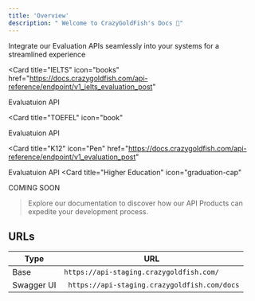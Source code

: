 ```yaml
---
title: 'Overview' 
description: " Welcome to CrazyGoldFish's Docs 👋"
---
```

Integrate our Evaluation APIs seamlessly into your systems for a streamlined experience


<CardGroup cols={2}>


  <Card
  title="IELTS"
  icon="books"
  href="https://docs.crazygoldfish.com/api-reference/endpoint/v1_ielts_evaluation_post"
>
Evaluatuion API
</Card>

  <Card
  title="TOEFEL"
  icon="book"
>
Evaluatuion API
</Card>


  <Card title="K12" icon="Pen"
  href="https://docs.crazygoldfish.com/api-reference/endpoint/v1_evaluation_post"
>
Evaluatuion API
</Card>
  <Card title="Higher Education" icon="graduation-cap"
>
COMING SOON
</Card>
</CardGroup>

> Explore our documentation to discover how our API Products can expedite your development process.


## URLs

| Type | URL                           |
| -------- | ------------------------------------- |
| Base     | ``` https://api-staging.crazygoldfish.com/  ```                  |
| Swagger UI   |```  https://api-staging.crazygoldfish.com/docs ```                       |



